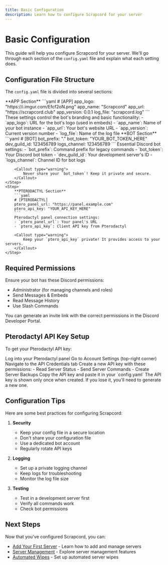 ```yaml
---
title: Basic Configuration
description: Learn how to configure Scrapcord for your server
---
```



# Basic Configuration

This guide will help you configure Scrapcord for your server. We'll go through each section of the `config.yaml` file and explain what each setting does.

## Configuration File Structure

The `config.yaml` file is divided into several sections:

<Steps>
    <Step>
        **APP Section**
        ```yaml
        # [APP]
        app_logo: "https://i.imgur.com/Efcf2oN.png"
        app_name: "Scrapcord"
        app_url: "https://scrapcord.club"
        app_version: 0.0.1
        log_file: "scrapcord.log"
        ```
        These settings control the bot's branding and basic functionality:
        - `app_logo`: URL for the bot's logo (used in embeds)
        - `app_name`: Name of your bot instance
        - `app_url`: Your bot's website URL
        - `app_version`: Current version number
        - `log_file`: Name of the log file
    </Step>
    <Step>
        **BOT Section**
        ```yaml
        # [BOT]
        bot_prefix: "."
        bot_token: "YOUR_BOT_TOKEN_HERE"
        dev_guild_id: 123456789
        logs_channel: 123456789
        ```
        Essential Discord bot settings:
        - `bot_prefix`: Command prefix for legacy commands
        - `bot_token`: Your Discord bot token
        - `dev_guild_id`: Your development server's ID
        - `logs_channel`: Channel ID for bot logs

        <Callout type="warning">
            Never share your `bot_token`! Keep it private and secure.
        </Callout>
    </Step>
    <Step>
        **PTERODACTYL Section**
        ```yaml
        # [PTERODACTYL]
        ptero_panel_url: "https://panel.example.com"
        ptero_api_key: "YOUR_API_KEY_HERE"
        ```
        Pterodactyl panel connection settings:
        - `ptero_panel_url`: Your panel's URL
        - `ptero_api_key`: Client API key from Pterodactyl

        <Callout type="warning">
            Keep your `ptero_api_key` private! It provides access to your servers.
        </Callout>
    </Step>
</Steps>

## Required Permissions

Ensure your bot has these Discord permissions:
- Administrator (for managing channels and roles)
- Send Messages & Embeds
- Read Message History
- Use Slash Commands

<Callout>
    You can generate an invite link with the correct permissions in the Discord Developer Portal.
</Callout>

## Pterodactyl API Key Setup

To get your Pterodactyl API key:

<Steps>
    <Step>
        Log into your Pterodactyl panel
    </Step>
    <Step>
        Go to Account Settings (top-right corner)
    </Step>
    <Step>
        Navigate to the API Credentials tab
    </Step>
    <Step>
        Create a new API key with these permissions:
        - Read Server Status
        - Send Server Commands
        - Create Server Backups
    </Step>
    <Step>
        Copy the API key and paste it in your `config.yaml`
    </Step>
</Steps>

<Callout type="error">
    The API key is shown only once when created. If you lose it, you'll need to generate a new one.
</Callout>

## Configuration Tips

Here are some best practices for configuring Scrapcord:

1. **Security**
    - Keep your config file in a secure location
    - Don't share your configuration file
    - Use a dedicated bot account
    - Regularly rotate API keys

2. **Logging**
    - Set up a private logging channel
    - Keep logs for troubleshooting
    - Monitor the log file size

3. **Testing**
    - Test in a development server first
    - Verify all commands work
    - Check bot permissions

## Next Steps

Now that you've configured Scrapcord, you can:
- [Add Your First Server](/docs/getting-started/first-server) - Learn how to add and manage servers
- [Server Management](/docs/features/server-management) - Explore server management features
- [Automated Wipes](/docs/features/automated-wipes) - Set up automated server wipes 